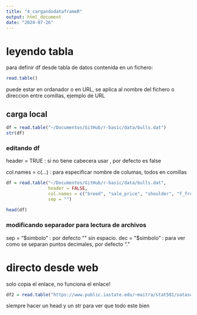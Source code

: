 ```yaml
---
title: "4_cargandodataframeR"
output: html_document
date: "2024-07-26"
---
```


# leyendo tabla

para definir df desde tabla de datos contenida en un fichero:

```r
read.table()
```

puede estar en ordanador o en URL, se aplica al nombre del fichero o direccion entre comillas, ejemplo de URL

## carga local

```r
df = read.table("~/Documentos/GitHub/r-basic/data/bulls.dat")
str(df)
```

### editando df

header = TRUE  : si no tiene cabecera usar , por defecto es false

col.names = c(...) : para especificar nombre de columas, todos en comillas


```r
df = read.table("~/Documentos/GitHub/r-basic/data/bulls.dat",
                header = FALSE,
                col.names = c("breed", "sale_price", "shoulder", "f_free_body", "percent_ff_body","frame_scale", "back_fat", "sale_height","sale_weight"),
                sep = "")
                    
head(df)

```


### modificando separador para lectura de archivos

sep = "$simbolo" : por defecto "" sin espacio.
dec = "$simbolo"           : para ver como se separan puntos decimales, por defecto "."

# directo desde web

solo copia el enlace, no funciona el enlace!
```r
df2 = read.table("https://www.public.iastate.edu/~maitra/stat501/satasets/morel.dat")
```


siempre hacer un head y un str para ver que todo este bien




